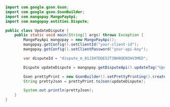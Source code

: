 ```java Java 
import com.google.gson.Gson;
import com.google.gson.GsonBuilder;
import com.mangopay.MangoPayApi;
import com.mangopay.entities.Dispute;

public class UpdateDispute {
    public static void main(String[] args) throws Exception {
        MangoPayApi mangopay = new MangoPayApi();
        mangopay.getConfig().setClientId("your-client-id");
        mangopay.getConfig().setClientPassword("your-api-key");

        var disputeId = "dispute_m_01J2H7DQES2T3NH0QEN3HV3MED";

        Dispute updateDispute = mangopay.getDisputeApi().updateTag("Updated using the Mangopay Java SDK", disputeId);

        Gson prettyPrint = new GsonBuilder().setPrettyPrinting().create();
        String prettyJson = prettyPrint.toJson(updateDispute);

        System.out.println(prettyJson);
    }
}
```